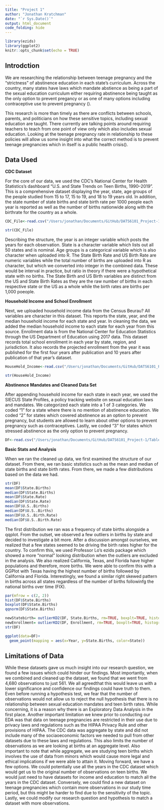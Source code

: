 ```yaml
---
title: "Project 1"
author: "Jonathan Kratchman"
date: "`r Sys.Date()`"
output: html_document
code_folding: hide
---
```


```r
library(ezids)
library(ggplot2)
knitr::opts_chunk$set(echo = TRUE)
```

## Introdction

  We are researching the relationship between teenage pregnancy and the "strictness" of abstinence education in each state's curriculum. Across the country, many states have laws which mandate abstience as being a part of the sexual education curriculum either requiring abstinence being taught as the only option to prevent pregancy or as one of many options including contraceptive use to prevent pregnancy ().
  
  This research is more than timely as there are conflicts between schools, parents, and politicians on how these sensitive topics, including sexual education are taught. There currently are talking points around requiring teachers to teach from one point of view only which also includes sexual education. Looking at the teenage pregnancy rate in relationship to these policies will allow us some insight into what the correct method is to prevent teenage pregnancies which in itself is a public health crisis().
  
## Data Used
**CDC Dataset**

  For the core of our data, we used the CDC's National Center for Health Statistics's dashboard "U.S. and State Trends on Teen Births, 1990–2019". This is a comprehensive dataset displaying the year, state, age groups of the people studied from 15 to 17, 15 to 19, and 18 to 19 years old. In addition, the state number of state births and state birth rate per 1000 people each year is reported as well as the number of births nationwide along with the birthrate for the country as a whole. 
  
  
```r
CDC_File<-read.csv("/Users/jonathan/Documents/GitHub/DATS6101_Project-1/Tables/NCHS_-_U.S._and_State_Trends_on_Teen_Births.csv")

str(CDC_File)
```
 
  Describing the structure, the year is an integer variable which posts the years for each observation. State is a character variable which lists out all 50 states and is nominal. Age groups is a categorical variable which is also character when uploaded into R. The State Birth Rate and US Birth Rate are numeric variables while the total number of births are uploaded into R as character, but which we converted into integer in the combined data. These would be interval in practice, but ratio in theory if there were a hypothetical state with no births. The State Birth and US Birth variables are distinct from the US and State Birth Rates as they are the raw number of births in each respective state or the US as a whole while the birth rates are births per 1,000 poeople. 

**Household Income and School Enrollment**
  
  Next, we uploaded household income data from the Census Beurau? All variables are character in this dataset. This reports the state, year, and the median household income for each state and year. In cleaning the data, we added the median household income to each state for each year from this source. Enrollment data is from the National Center for Education Statistics through the US Department of Education using 2017 data. This dataset records total school enrollment in each year by state, region, and jurisdiction. It also records the projected enrollment from the year it was published for the first four years after publication and 10 years after publication of that year's dataset. 

```r
HouseHold_Income<-read.csv("/Users/jonathan/Documents/GitHub/DATS6101_Project-1/Tables/Median_Household_Income-h08.csv")

str(HouseHold_Income)
```

**Abstinence Mandates and Cleaned Data Set**

  After appending household income for each state in each year, we used the SIECUS State Profiles, a policy tracking website on sexual education laws and mandates. We categorized each state into a 1 of 3 categories. We coded "1" for a state where there is no mention of abstinence education. We coded "2" for states which covered abstinence as an option to prevent pregnancy, but students are allowed to learn about other options to prevent pregnancy such as contraceptives. Lastly, we coded "3" for states which stressed abstinence as the only option to prevent pregnancy.

```r
DF<-read.csv("/Users/jonathan/Documents/GitHub/DATS6101_Project-1/Tables/Project1_data_clean.csv")
```


**Basic Stats and Analysis**

  When we ran the cleaned up data, we first examined the structure of our dataset. From there, we ran basic ststistics such as the mean and median of state births and state birth rates. From there, we made a few distributions based on the data we had. 
  
```r
str(DF)
mean(DF$State.Births)
median(DF$State.Births)
mean(DF$State.Rate)
median(DF$State.Rate)
mean(DF$U.S..Births)
median(DF$U.S..Births)
mean(DF$U.S..Birth.Rate)
median(DF$U.S..Birth.Rate)
```

The first distribution we ran was a frequency of state births alongside a qqplot. From the outset, we observed a few outliers in births by state and decided to investigate a bit more. After a discussion amongst ourselves, we realized that a few states seemed to be driving the birth rates higher for the country. To confirm this, we used Professor Lo's ezids package which showed a more "normal" looking distribution when the outliers are excluded in the analysis. We also realized California, Texas, and Florida have higher populations and therefore, more births. We were able to confirm this with a GGPlot with Texas having the highest number of births followed by California and Florida. Interestingly, we found a similar right skewed pattern in births across all states regardless of the number of births followinfg the national births over time (FIX). 




```r
par(mfrow = c(2, 2))
hist(DF$State.Births)
boxplot(DF$State.Births)
qqnorm(DF$State.Births)

newStatebirth= outlierKD2(DF, State.Births, rm=TRUE, boxplt=TRUE, histogram=TRUE, qqplt=TRUE)
newEnrollment= outlierKD2(DF, Enrollment, rm=TRUE, boxplt=TRUE, histogram=TRUE, qqplt=TRUE)
str(DF)

ggplot(data=DF)+
  geom_point(mapping = aes(x=Year, y=State.Births, color=State))
```

## Limitations of Data

  While these datasets gave us much insight into our research question, we found a few issues which could hinder our findings. Most importantly, when we combined and cleaned up the dataset, we found that we went from 4,680 observations to just 561. We all agreedthat this would leave us with a lower significance and confidence our findings could have truth to them. Even before running a hypothesis test, we fear that the number of observations would not allow us to reject the null hypothesis that there is no relationship between sexual education mandates and teen birth rates. While concerning, it is a reason why there is an Exploratory Data Analysis in the first place. 
  Another important limitation we knew prior to conducting our EDA was that data on teenage pregnancies are restricted in their use due to privacy laws and regulations such as the HIPAA Privacy Rule and other provisions of HIPAA. The CDC data was aggregate by state and did not include many of the sociaoeconomic factors we needed to pull from other datasets due to these laws and regulations. This also limits the number of observations as we are looking at births at an aggregate level. Also important to note that while aggregate, we are studying teen births which involves the use of data from minors which would cause more legal and ethical implications if we were able to attain it. 
  Moving forward, we have a few options. We could potentially use all the years in the CDC dataset which would get us to the original number of observations on teen births. We would just need to have datasets for income and education to match all the years in the CDC dataset. Conversely, we could find a new dataset on teenage pregnancies which contain more observations in our study time period, but this might be harder to find due to the sensitivity of the topic. Lastly, we could modify our research question and hypothesis to match a dataset with more observations.